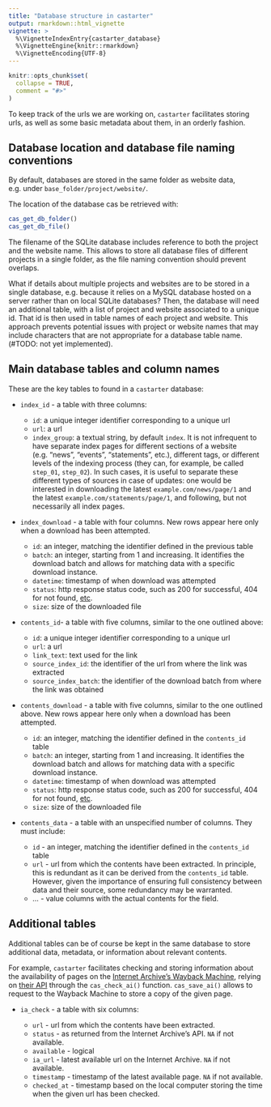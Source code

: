 ```yaml
---
title: "Database structure in castarter"
output: rmarkdown::html_vignette
vignette: >
  %\VignetteIndexEntry{castarter_database}
  %\VignetteEngine{knitr::rmarkdown}
  %\VignetteEncoding{UTF-8}
---
```


```r
knitr::opts_chunk$set(
  collapse = TRUE,
  comment = "#>"
)
```


To keep track of the urls we are working on, `castarter` facilitates storing urls, as well as some basic metadata about them, in an orderly fashion. 


## Database location and database file naming conventions

By default, databases are stored in the same folder as website data, e.g. under `base_folder/project/website/`.

The location of the database cas be retrieved with:

```r
cas_get_db_folder()
cas_get_db_file()
```

The filename of the SQLite database includes reference to both the project and the website name. This allows to store all database files of different projects in a single folder, as the file naming convention should prevent overlaps.

What if details about multiple projects and websites are to be stored in a single database, e.g. because it relies on a MySQL database hosted on a server rather than on local SQLite databases? Then, the database will need an additional table, with a list of project and website associated to a unique id. That id is then used in table names of each project and website. This approach prevents potential issues with project or website names that may include characters that are not appropriate for a database table name. (#TODO: not yet implemented).


## Main database tables and column names

These are the key tables to found in a `castarter` database:

- `index_id` - a table with three columns:

  + `id`: a unique integer identifier corresponding to a unique url
  + `url`: a url
  + `index_group`: a textual string, by default `index`. It is not infrequent to have separate index pages for different sections of a website (e.g. "news", "events", "statements", etc.), different tags, or different levels of the indexing process (they can, for example, be called `step_01`, `step_02`). In such cases, it is useful to separate these different types of sources in case of updates: one would be interested in downloading the latest `example.com/news/page/1` and the latest `example.com/statements/page/1`, and following, but not necessarily all index pages.
  
- `index_download` - a table with four columns. New rows appear here only when a download has been attempted. 

  + `id`: an integer, matching the identifier defined in the previous table
  + `batch`: an integer, starting from 1 and increasing. It identifies the download batch and allows for matching data with a specific download instance.
  + `datetime`: timestamp of when download was attempted
  + `status`: http response status code, such as 200 for successful, 404 for not found, [etc](https://en.wikipedia.org/wiki/List_of_HTTP_status_codes).
  + `size`: size of the downloaded file

- `contents_id`-  a table with five columns, similar to the one outlined above:

  + `id`: a unique integer identifier corresponding to a unique url
  + `url`: a url
  + `link_text`: text used for the link
  + `source_index_id`: the identifier of the url from where the link was extracted
  + `source_index_batch`: the identifier of the download batch from where the link was obtained
  
- `contents_download` - a table with five columns, similar to the one outlined above. New rows appear here only when a download has been attempted. 

  + `id`: an integer, matching the identifier defined in the `contents_id` table
  + `batch`: an integer, starting from 1 and increasing. It identifies the download batch and allows for matching data with a specific download instance.
  + `datetime`: timestamp of when download was attempted
  + `status`: http response status code, such as 200 for successful, 404 for not found, [etc](https://en.wikipedia.org/wiki/List_of_HTTP_status_codes).
  + `size`: size of the downloaded file
  
- `contents_data` - a table with an unspecified number of columns. They must include:

  + `id` - an integer, matching the identifier defined in the `contents_id` table
  + `url` - url from which the contents have been extracted. In principle, this is redundant as it can be derived from the `contents_id` table. However, given the importance of ensuring full consistency between data and their source, some redundancy may be warranted.
  + ... - value columns with the actual contents for the field.
  
## Additional tables

Additional tables can be of course be kept in the same database to store additional data, metadata, or information about relevant contents. 

For example, `castarter` facilitates checking and storing information about the availability of pages on the [Internet Archive's Wayback Machine](https://web.archive.org/), relying on [their API](https://archive.org/help/wayback_api.php) through the `cas_check_ai()` function. `cas_save_ai()` allows to request to the Wayback Machine to store a copy of the given page. 


- `ia_check` - a table with six columns:

  + `url` - url from which the contents have been extracted.
  + `status` - as returned from the Internet Archive's API. `NA` if not available.
  + `available` - logical
  + `ia_url` - latest available url on the Internet Archive. `NA` if not available.
  + `timestamp` - timestamp of the latest available page. `NA` if not available.
  + `checked_at` - timestamp based on the local computer storing the time when the given url has been checked.
  

